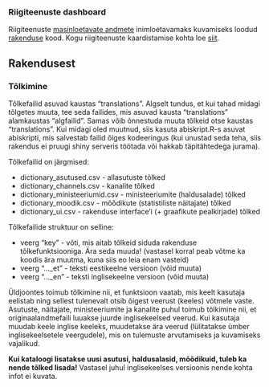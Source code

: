 ### Riigiteenuste dashboard

Riigiteenuste [masinloetavate andmete](https://www.riigiteenused.ee/api/et/all "https://www.riigiteenused.ee/api/et/all") inimloetavamaks kuvamiseks loodud [rakenduse](https://ristohinno.shinyapps.io/Riigiteenused_dashboard "https://ristohinno.shinyapps.io/Riigiteenused_dashboard") kood. Kogu riigiteenuste kaardistamise kohta loe [siit](https://github.com/MKM-ITAO/riigiteenused "https://github.com/MKM-ITAO/riigiteenused"). 

## Rakendusest

### Tõlkimine

Tõlkefailid asuvad kaustas "translations". Algselt tundus, et kui tahad midagi tõlgetes muuta, tee seda failides, mis asuvad kausta "translations" alamkaustas "algfailid". Samas võib õnnestuda muuta tõlkeid otse kaustas "translations". Kui midagi oled muutnud, siis kasuta abiskript.R-s asuvat abiskripti, mis salvestab failid õiges kodeeringus (kui unustad seda teha, siis rakendus ei pruugi shiny serveris töötada või hakkab täpitähtedega jurama).

Tõlkefailid on järgmised:

- dictionary_asutused.csv - allasutuste tõlked
- dictionary_channels.csv - kanalite tõlked
- dictionary_ministeeriumid.csv - ministeeriumite (haldusalade) tõlked
- dictionary_moodik.csv - mõõdikute (statistiliste näitajate) tõlked
- dictionary_ui.csv - rakenduse interface'i (+ graafikute pealkirjade) tõlked

Tõlkefailide struktuur on selline:

- veerg "key" - võti, mis aitab tõlkeid siduda rakenduse tõlkefunktsiooniga. Ära seda muuda! (vastasel korral peab võtme ka koodis ära muutma, kuna siis eo leia enam vasteid)
- veerg "..._et" - teksti eestikeelne versioon (võid muuta)
- veerg "..._en" - teksti inglisekeelne versioon (võid muuta)

Üldjoontes toimub tõlkimine nii, et funktsioon vaatab, mis keelt kasutaja eelistab ning sellest tulenevalt otsib õigest veerust (keeles) võtmele vaste. Asutuste, näitajate, ministeeriumite ja kanalite puhul toimub tõlkimine nii, et originaalandmefaili luuakse juurde inglisekeelsed veerud. Kui kasutaja muudab keele inglise keeleks, muudetakse ära veerud (lülitatakse ümber inglisekeelsetele veergudele), mis on tulemuste arvutamiseks ja kuvamiseks vajalikud. 

__Kui kataloogi lisatakse uusi asutusi, haldusalasid, mõõdikuid, tuleb ka nende tõlked lisada!__ Vastasel juhul inglisekeelses versioonis nende kohta infot ei kuvata.

